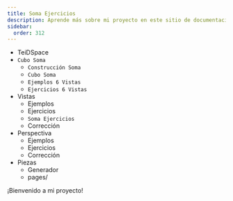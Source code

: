 ```yaml
---
title: Soma Ejercicios
description: Aprende más sobre mi proyecto en este sitio de documentación construido con Starlight.
sidebar:
  order: 312
---
```



<FileTree>

- TeiDSpace
- `Cubo Soma`
  - `Construcción Soma`
  - `Cubo Soma`
  - `Ejemplos 6 Vistas`
  - `Ejercicios 6 Vistas`
- Vistas
    - Ejemplos
    - Ejercicios
    - `Soma Ejercicios`
    - Corrección
- Perspectiva
    - Ejemplos
    - Ejercicios
    - Corrección
- Piezas
    - Generador
  - pages/

</FileTree>

¡Bienvenido a mi proyecto!